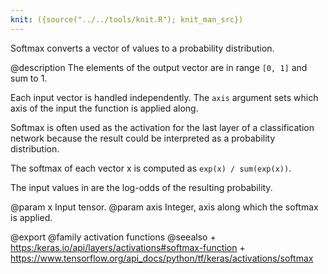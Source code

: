 ```yaml
---
knit: ({source("../../tools/knit.R"); knit_man_src})
---
```

Softmax converts a vector of values to a probability distribution.

@description
The elements of the output vector are in range `[0, 1]` and sum to 1.

Each input vector is handled independently.
The `axis` argument sets which axis of the input the function
is applied along.

Softmax is often used as the activation for the last
layer of a classification network because the result could be interpreted as
a probability distribution.

The softmax of each vector x is computed as
`exp(x) / sum(exp(x))`.

The input values in are the log-odds of the resulting probability.

@param x Input tensor.
@param axis Integer, axis along which the softmax is applied.

@export
@family activation functions
@seealso
+ <https:/keras.io/api/layers/activations#softmax-function>
+ <https://www.tensorflow.org/api_docs/python/tf/keras/activations/softmax>
